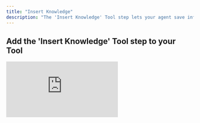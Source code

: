 ```yaml
---
title: "Insert Knowledge"
description: "The 'Insert Knowledge' Tool step lets your agent save information by adding new rows to your knowledge table—making it easy to capture and store data dynamically."
---
```


## Add the 'Insert Knowledge' Tool step to your Tool

<div style={{ width:"100%",position:"relative","padding-top":"56.75%",paddingTop:"75%" }}>
<iframe src="https://app.supademo.com/embed/cmcskqz8x0dx09st8u6v0t5ka" frameBorder="0" title="Add the Insert Knowledge Tool step to your Tool" allow="clipboard-write" webkitallowfullscreen="true" mozallowfullscreen="true" allowfullscreen style={{ position:"absolute",top:0,left:0,width:"100%",height:"100%",border:"3px solid #5E43CE",borderRadius:"10px",objectFit:"cover" }} />

</div>


You can add the 'Insert Knowledge' Tool step to your Tool by:

1. Creating a new Tool, then searching for the Insert Knowledge Tool step
2. Click ‘Expand’ to see the full Tool step
3. Select the Knowledge table you would like to use
4. Use the **New data to insert** field to enter an array of objects, where each object corresponds to a row. Add additional objects to insert multiple rows at once.
5. Use the **Sync on upload** field to determine whether the data should be vectorized when added to the knowledge set. In most cases, you’ll want this enabled as it allows your agents to semantically search and retrieve relevant information from your knowledge table.
6. Click 'Run step' to test out the Tool

## Common errors

<Accordion title="Formatting issues">
  This indicates that there is a formatting issue in the "New data to insert" input field. Make sure your object is formatted correctly. `Expected property name or '}' in JSON at...`
</Accordion>

<Accordion title="Incorrect data type">
  This means the data being inserted into the knowledge table is not a JSON. `Invalid JSON`
</Accordion>

## Formatting Examples

### Example 1: Insert single row

```json
[
  {
    "breed": "poodle",
    "size": "small"
  }
]
```

### Example 2: Insert multiple rows

```json
[
  {
    "breed": "poodle",
    "size": "small"
  }, 
  {
    "breed": "great dane",
    "size": "large"
  }
]
```

<Note>
  Ensure to separate each object with a comma if inserting multiple rows.
</Note>

## Frequently asked questions (FAQs)

<AccordionGroup>
    <Accordion title="What happens if I don't enable 'Sync on Upload'?">
        If "Sync on Upload" is disabled, the data will be stored but not vectorized. This means your agents won't be able to semantically search or reference that data until you manually vectorize it.
    </Accordion>
    <Accordion title="Can I update or delete rows later?">
        Yes. After inserting data, you can manage your knowledge set using the available tools this includes updating or deleting rows as needed.
    </Accordion>
    <Accordion title="What data types can I insert?">
        You can insert text, numbers, booleans, or any JSON-serializable value. Just make sure each object in the array follows the correct formatting.
    </Accordion>
</AccordionGroup>
